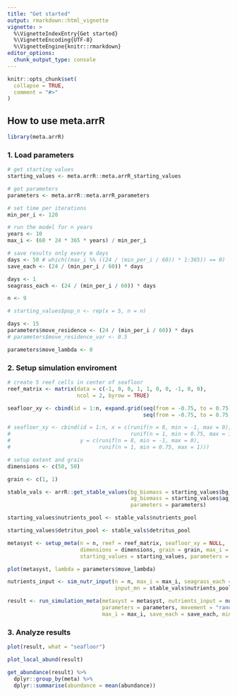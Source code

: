 ```yaml
---
title: "Get started"
output: rmarkdown::html_vignette
vignette: >
  %\VignetteIndexEntry{Get started}
  %\VignetteEncoding{UTF-8}
  %\VignetteEngine{knitr::rmarkdown}
editor_options: 
  chunk_output_type: console
---
```


```r
knitr::opts_chunk$set(
  collapse = TRUE,
  comment = "#>"
)
```

## How to use **meta.arrR**

```r
library(meta.arrR)
```

### 1. Load parameters

```r

# get starting values
starting_values <- meta.arrR::meta.arrR_starting_values

# get parameters
parameters <- meta.arrR::meta.arrR_parameters

# set time per iterations
min_per_i <- 120

# run the model for n years
years <- 10
max_i <- (60 * 24 * 365 * years) / min_per_i

# save results only every m days
days <- 50 # which((max_i %% ((24 / (min_per_i / 60)) * 1:365)) == 0)
save_each <- (24 / (min_per_i / 60)) * days

days <- 1
seagrass_each <- (24 / (min_per_i / 60)) * days

n <- 9

# starting_values$pop_n <- rep(x = 5, n = n)

days <- 15
parameters$move_residence <- (24 / (min_per_i / 60)) * days
# parameters$move_residence_var <- 0.5

parameters$move_lambda <- 0
```

### 2. Setup simulation enviroment

```r
# create 5 reef cells in center of seafloor
reef_matrix <- matrix(data = c(-1, 0, 0, 1, 1, 0, 0, -1, 0, 0), 
                      ncol = 2, byrow = TRUE)

seafloor_xy <- cbind(id = 1:n, expand.grid(seq(from = -0.75, to = 0.75, length.out = 3),
                                           seq(from = -0.75, to = 0.75, length.out = 3)))

# seafloor_xy <- cbind(id = 1:n, x = c(runif(n = 8, min = -1, max = 0), 
#                                      runif(n = 1, min = 0.75, max = 1)), 
#                      y = c(runif(n = 8, min = -1, max = 0), 
#                            runif(n = 1, min = 0.75, max = 1)))

# setup extent and grain
dimensions <- c(50, 50)

grain <- c(1, 1)

stable_vals <- arrR::get_stable_values(bg_biomass = starting_values$bg_biomass,
                                       ag_biomass = starting_values$ag_biomass,
                                       parameters = parameters)

starting_values$nutrients_pool <- stable_vals$nutrients_pool

starting_values$detritus_pool <- stable_vals$detritus_pool

metasyst <- setup_meta(n = n, reef = reef_matrix, seafloor_xy = NULL, 
                       dimensions = dimensions, grain = grain, max_i = max_i,
                       starting_values = starting_values, parameters = parameters)

plot(metasyst, lambda = parameters$move_lambda)

nutrients_input <- sim_nutr_input(n = n, max_i = max_i, seagrass_each = seagrass_each, 
                                  input_mn = stable_vals$nutrients_pool, freq_mn = 5)
```

```r
result <- run_simulation_meta(metasyst = metasyst, nutrients_input = nutrients_input,
                              parameters = parameters, movement = "rand",
                              max_i = max_i, save_each = save_each, min_per_i = min_per_i)
```

### 3. Analyze results

```r
plot(result, what = "seafloor")

plot_local_abund(result)

get_abundance(result) %>% 
  dplyr::group_by(meta) %>% 
  dplyr::summarise(abundance = mean(abundance))
```
